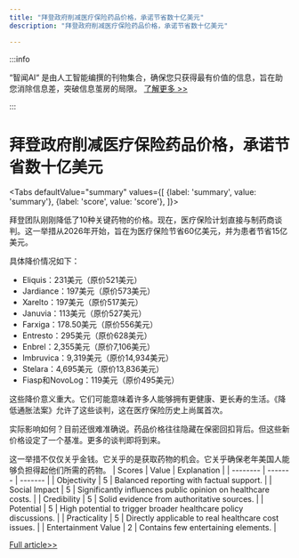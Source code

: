 ```yaml
---
title: "拜登政府削减医疗保险药品价格，承诺节省数十亿美元"
description: "拜登政府削减医疗保险药品价格，承诺节省数十亿美元"

---
```



:::info

“智闻AI“ 是由人工智能编撰的刊物集合，确保您只获得最有价值的信息，旨在助您消除信息差，突破信息茧房的局限。  [了解更多 >>](/)

:::

# 拜登政府削减医疗保险药品价格，承诺节省数十亿美元


<Tabs
	defaultValue="summary"
	values={[
	{label: 'summary', value: 'summary'},
	{label: 'score', value: 'score'},
]}>
<TabItem value="summary">


拜登团队刚刚降低了10种关键药物的价格。现在，医疗保险计划直接与制药商谈判。这一举措从2026年开始，旨在为医疗保险节省60亿美元，并为患者节省15亿美元。

具体降价情况如下：
- Eliquis：231美元（原价521美元）
- Jardiance：197美元（原价573美元）
- Xarelto：197美元（原价517美元）
- Januvia：113美元（原价527美元）
- Farxiga：178.50美元（原价556美元）
- Entresto：295美元（原价628美元）
- Enbrel：2,355美元（原价7,106美元）
- Imbruvica：9,319美元（原价14,934美元）
- Stelara：4,695美元（原价13,836美元）
- Fiasp和NovoLog：119美元（原价495美元）

这些降价意义重大。它们可能意味着许多人能够拥有更健康、更长寿的生活。《降低通胀法案》允许了这些谈判，这在医疗保险历史上尚属首次。

实际影响如何？目前还很难准确说。药品价格往往隐藏在保密回扣背后。但这些新价格设定了一个基准。更多的谈判即将到来。

这一举措不仅仅关乎金钱。它关乎的是获取药物的机会。它关乎确保老年美国人能够负担得起他们所需的药物。
</TabItem>
<TabItem value="score">
	| Scores     | Value   | Explanation |
	| -------- | ------- | ------- |
	| Objectivity  | 5    | Balanced reporting with factual support.    |
	| Social Impact | 5     | Significantly influences public opinion on healthcare costs.    |
	| Credibility    | 5    | Solid evidence from authoritative sources.    |
	| Potential    | 5    | High potential to trigger broader healthcare policy discussions.    |
	| Practicality    | 5    | Directly applicable to real healthcare cost issues.    |
	| Entertainment Value    | 2    | Contains few entertaining elements.    |
</TabItem>
</Tabs>

[Full article>>](https://www.cnbc.com/2024/08/15/medicare-releases-prices-for-first-10-drugs-subject-to-negotiations.html)
